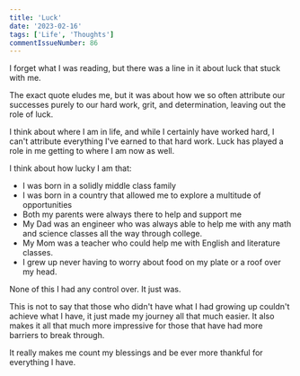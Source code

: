 ```yaml
---
title: 'Luck'
date: '2023-02-16'
tags: ['Life', 'Thoughts']
commentIssueNumber: 86
---
```


I forget what I was reading, but there was a line in it about luck that stuck with me.

The exact quote eludes me, but it was about how we so often attribute our successes purely to our hard work, grit, and determination, leaving out the role of luck.

I think about where I am in life, and while I certainly have worked hard, I can't attribute everything I've earned to that hard work. Luck has played a role in me getting to where I am now as well.

I think about how lucky I am that:

- I was born in a solidly middle class family
- I was born in a country that allowed me to explore a multitude of opportunities
- Both my parents were always there to help and support me
- My Dad was an engineer who was always able to help me with any math and science classes all the way through college.
- My Mom was a teacher who could help me with English and literature classes.
- I grew up never having to worry about food on my plate or a roof over my head.

None of this I had any control over. It just was.

This is not to say that those who didn't have what I had growing up couldn't achieve what I have, it just made my journey all that much easier. It also makes it all that much more impressive for those that have had more barriers to break through.

It really makes me count my blessings and be ever more thankful for everything I have.